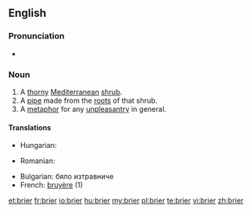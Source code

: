 ==English==

===Pronunciation===
* {{IPA|/ˈbraɪə/}} {{X-SAMPA|/br\`ai3r\`/}}

===Noun===
{{en-noun}}

# A [[thorny]] [[Mediterranean]] [[shrub]].
# A [[pipe]] made from the [[root]]s of that shrub.
# A [[metaphor]] for any [[unpleasantry]] in general.

====Translations====
{{trans-top|A thorny Mediterranean shrub}}
* Hungarian: {{t|hu|tüskebokor}}
{{trans-mid}}
* Romanian: {{t-|ro|mărăcine}}
{{trans-bottom}}

{{trans-top|A pipe made from the roots of that shrub}}
{{trans-mid}}
{{trans-bottom}}

{{trans-top|A metaphor for any unpleasantry in general}}
{{trans-mid}}
{{trans-bottom}}

{{checktrans-top}}
* Bulgarian: бяло изтравниче
* French: [[bruyère]] {{f}} (1)
{{trans-bottom}}

[[et:brier]]
[[fr:brier]]
[[io:brier]]
[[hu:brier]]
[[my:brier]]
[[pl:brier]]
[[te:brier]]
[[vi:brier]]
[[zh:brier]]